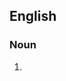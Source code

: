 ==English==

===Noun===
{{head|en|noun plural form|head=[[shotgun]] [[pleading]]s}}

# {{plural of|shotgun pleading|lang=en}}